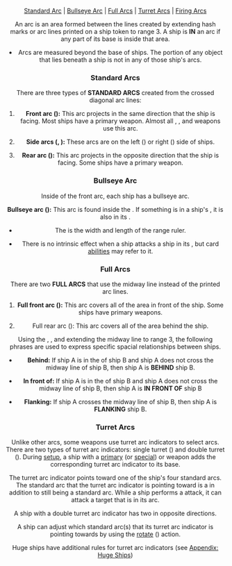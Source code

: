 <Header title="ARC" version="1.4.4"/>

[Standard Arc](#standard-arcs "id") |
[Bullseye Arc](#bullseye-arc "id") |
[Full Arcs](#full-arcs "id") |
[Turret Arcs](#turret-arcs "id") |
[Firing Arcs](#firing-arcs "id")

An arc is an area formed between the lines created by extending hash marks
or arc lines printed on a ship token to range 3. A ship is **IN** an arc if any part
of its base is inside that area.

* Arcs are measured beyond the base of ships. The portion of any object
that lies beneath a ship is not in any of those ship's arcs.

### Standard Arcs

There are three types of **STANDARD ARCS** created from the crossed diagonal
arc lines:

<ImgCenter src="/images/standard_ship_arcs.webp"  alt="Ships Arcs"/>

1. **Front arc (<FrontArc/>):** This arc projects in the same direction that the ship is
facing. Most ships have a primary <FrontArc/> weapon. Almost all <Cannon/>, <Torpedo/>, and <Missile/>
weapons use this arc.

1. **Side arcs (<LeftArc/>, <RightArc/>):** These arcs are on the left (<LeftArc/>) or right (<RightArc/>) side
of ships.

1. **Rear arc (<RearArc/>):** This arc projects in the opposite direction that the ship
is facing. Some ships have a primary <RearArc/> weapon.

### Bullseye Arc

Inside of the front arc, each ship has a bullseye arc.

<ImgCenter src="/images/ship_bullseye_arc.webp" alt="Bullseye Arc"/>

**Bullseye arc (<BullsEyeArc/>):** This arc is found inside the  <FrontArc/>. If something is in a
        ship's <BullsEyeArc/>, it is also in its <FrontArc/>.

* The <BullsEyeArc/> is the width and length of the range ruler.

* There is no intrinsic effect when a ship attacks a ship in its <BullsEyeArc/>, but card
[abilities](/article/Abilities) may refer to it.

### Full Arcs
There are two **FULL ARCS** that use the midway line instead of the printed arc lines.

<ImgCenter src="/images/ship_full_arcs.webp" alt="Full Arc"/>

1. **Full front arc (<FullFrontArc/>):** This arc covers all of the area in front of the ship.
Some ships have primary <FullFrontArc/> weapons.

1. Full rear arc (<FullRearArc/>): This arc covers all of the area behind the ship.

Using the <FullFrontArc/>, <FullRearArc/>, and extending the midway line to range 3, the following
phrases are used to express specific spacial relationships between ships.

* **Behind:** If ship A is in the <FullRearArc/> of ship B and ship A does not cross the
midway line of ship B, then ship A is **BEHIND** ship B.

* **In front of:** If ship A is in the <FullFrontArc/> of ship B and ship A does not cross
the midway line of ship B, then ship A is **IN FRONT OF** ship B

* **Flanking:** If ship A crosses the midway line of ship B, then ship A is
**FLANKING** ship B.

### Turret Arcs

Unlike other arcs, some weapons use turret arc indicators to select arcs.
There are two types of turret arc indicators: single turret (<SingleTurretArc/>) and double
turret (<DoubleTurretArc/>). During [setup](/article/Setup), a ship with a [primary](/article/Primary_Weapon) (or [special](/article/Special_Weapon)) <SingleTurretArc/> or <DoubleTurretArc/> weapon
adds the corresponding turret arc indicator to its base.

<ImgCenter src="/images/ship_turret_arcs.webp" alt="Turret Arcs"/>

The turret arc indicator points toward one of the ship's four standard arcs.
The standard arc that the turret arc indicator is pointing toward is a <SingleTurretArc/> in
addition to still being a standard arc. While a ship performs a <SingleTurretArc/> attack, it can
attack a target that is in its <SingleTurretArc/> arc.

A ship with a double turret arc indicator has two <SingleTurretArc/> in
opposite directions.

A ship can adjust which standard arc(s) that its turret arc
indicator is pointing towards by using the [rotate](/article/Rotate) (<Rotate/>) action.

<ImgText src="/images/double_turret_indicator.webp" alt="Double Turret Arc Indicator" text="Double Turret Arc Indicator."/>

Huge ships have additional rules for turret arc indicators (see [Appendix: Huge Ships](/article/Huge_Ships))